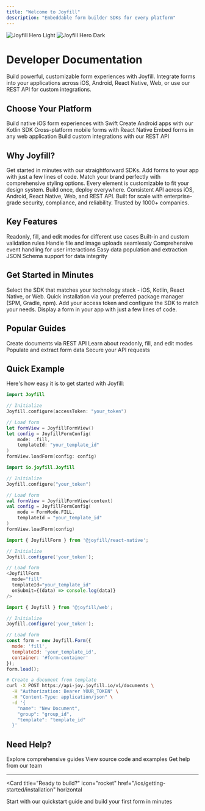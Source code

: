 ```yaml
---
title: "Welcome to Joyfill"
description: "Embeddable form builder SDKs for every platform"
---
```


<img
  className="block dark:hidden"
  src="/images/hero-light.png"
  alt="Joyfill Hero Light"
/>
<img
  className="hidden dark:block"
  src="/images/hero-dark.png"
  alt="Joyfill Hero Dark"
/>

# Developer Documentation

Build powerful, customizable form experiences with Joyfill. Integrate forms into your applications across iOS, Android, React Native, Web, or use our REST API for custom integrations.

## Choose Your Platform

<CardGroup cols={3}>
  <Card
    title="iOS SDK"
    icon="apple"
    href="/ios/introduction"
    color="#000000"
  >
    Build native iOS form experiences with Swift
  </Card>
  <Card
    title="Kotlin SDK"
    icon="android"
    href="/kotlin/introduction"
    color="#3DDC84"
  >
    Create Android apps with our Kotlin SDK
  </Card>
  <Card
    title="React Native SDK"
    icon="react"
    href="/react-native/introduction"
    color="#61DAFB"
  >
    Cross-platform mobile forms with React Native
  </Card>
  <Card
    title="Web SDK"
    icon="globe"
    href="/web/introduction"
    color="#0066FF"
  >
    Embed forms in any web application
  </Card>
  <Card
    title="REST API"
    icon="code"
    href="/api/introduction"
    color="#FF6B6B"
  >
    Build custom integrations with our REST API
  </Card>
</CardGroup>

## Why Joyfill?

<AccordionGroup>
  <Accordion title="🚀 Quick Integration" icon="rocket">
    Get started in minutes with our straightforward SDKs. Add forms to your app with just a few lines of code.
  </Accordion>
  
  <Accordion title="🎨 Fully Customizable" icon="palette">
    Match your brand perfectly with comprehensive styling options. Every element is customizable to fit your design system.
  </Accordion>
  
  <Accordion title="📱 Cross-Platform" icon="mobile">
    Build once, deploy everywhere. Consistent API across iOS, Android, React Native, Web, and REST API.
  </Accordion>
  
  <Accordion title="🔒 Enterprise-Ready" icon="shield-check">
    Built for scale with enterprise-grade security, compliance, and reliability. Trusted by 1000+ companies.
  </Accordion>
</AccordionGroup>

## Key Features

<CardGroup cols={3}>
  <Card title="Multiple Modes" icon="toggle-on">
    Readonly, fill, and edit modes for different use cases
  </Card>
  <Card title="Field Validation" icon="check-circle">
    Built-in and custom validation rules
  </Card>
  <Card title="Image Uploads" icon="image">
    Handle file and image uploads seamlessly
  </Card>
  <Card title="Event System" icon="bolt">
    Comprehensive event handling for user interactions
  </Card>
  <Card title="Data Management" icon="database">
    Easy data population and extraction
  </Card>
  <Card title="Schema Validation" icon="shield-check">
    JSON Schema support for data integrity
  </Card>
</CardGroup>

## Get Started in Minutes

<Steps>
  <Step title="Choose Your Platform">
    Select the SDK that matches your technology stack - iOS, Kotlin, React Native, or Web.
  </Step>
  <Step title="Install the SDK">
    Quick installation via your preferred package manager (SPM, Gradle, npm).
  </Step>
  <Step title="Initialize & Configure">
    Add your access token and configure the SDK to match your needs.
  </Step>
  <Step title="Load Your First Form">
    Display a form in your app with just a few lines of code.
  </Step>
</Steps>

## Popular Guides

<CardGroup cols={2}>
  <Card
    title="Create Document API"
    icon="code"
    href="/api/documents/create"
  >
    Create documents via REST API
  </Card>
  <Card
    title="Form Modes"
    icon="toggle-on"
    href="/ios/guides/modes"
  >
    Learn about readonly, fill, and edit modes
  </Card>
  <Card
    title="Data Management"
    icon="database"
    href="/ios/guides/populating-and-extracting-data"
  >
    Populate and extract form data
  </Card>
  <Card
    title="Authentication"
    icon="key"
    href="/api/authentication"
  >
    Secure your API requests
  </Card>
</CardGroup>

## Quick Example

Here's how easy it is to get started with Joyfill:

<CodeGroup>

```swift iOS
import Joyfill

// Initialize
Joyfill.configure(accessToken: "your_token")

// Load form
let formView = JoyfillFormView()
let config = JoyfillFormConfig(
    mode: .fill,
    templateId: "your_template_id"
)
formView.loadForm(config: config)
```

```kotlin Android
import io.joyfill.Joyfill

// Initialize
Joyfill.configure("your_token")

// Load form
val formView = JoyfillFormView(context)
val config = JoyfillFormConfig(
    mode = FormMode.FILL,
    templateId = "your_template_id"
)
formView.loadForm(config)
```

```javascript React Native
import { JoyfillForm } from '@joyfill/react-native';

// Initialize
Joyfill.configure('your_token');

// Load form
<JoyfillForm
  mode="fill"
  templateId="your_template_id"
  onSubmit={(data) => console.log(data)}
/>
```

```javascript Web
import { Joyfill } from '@joyfill/web';

// Initialize
Joyfill.configure('your_token');

// Load form
const form = new Joyfill.Form({
  mode: 'fill',
  templateId: 'your_template_id',
  container: '#form-container'
});
form.load();
```

```bash REST API
# Create a document from template
curl -X POST https://api-joy.joyfill.io/v1/documents \
  -H "Authorization: Bearer YOUR_TOKEN" \
  -H "Content-Type: application/json" \
  -d '{
    "name": "New Document",
    "group": "group_id",
    "template": "template_id"
  }'
```

</CodeGroup>

## Need Help?

<CardGroup cols={3}>
  <Card
    title="Documentation"
    icon="book-open"
    href="/ios/getting-started/installation"
  >
    Explore comprehensive guides
  </Card>
  <Card
    title="GitHub"
    icon="github"
    href="https://github.com/joyfill"
  >
    View source code and examples
  </Card>
  <Card
    title="Support"
    icon="life-ring"
    href="https://joyfill.io/support"
  >
    Get help from our team
  </Card>
</CardGroup>

---

<Card
  title="Ready to build?"
  icon="rocket"
  href="/ios/getting-started/installation"
  horizontal
>
  Start with our quickstart guide and build your first form in minutes
</Card>
